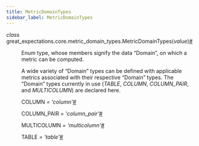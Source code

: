 ```yaml
---
title: MetricDomainTypes
sidebar_label: MetricDomainTypes
---
```



<section class="sphinx-api-doc" id="metricdomaintypes">

<dl class="py class">
<dt class="sig sig-object py" id="great_expectations.core.metric_domain_types.MetricDomainTypes">
<em class="property"><span class="pre">class</span><span class="w"> </span></em><span class="sig-prename descclassname"><span class="pre">great_expectations.core.metric_domain_types.</span></span><span class="sig-name descname"><span class="pre">MetricDomainTypes</span></span><span class="sig-paren">(</span><em class="sig-param"><span class="n"><span class="pre">value</span></span></em><span class="sig-paren">)</span><a class="headerlink" href="#great_expectations.core.metric_domain_types.MetricDomainTypes" title="Permalink to this definition">#</a>
</dt>
<dd>
<p>Enum type, whose members signify the data “Domain”, on which a metric can be computed.</p>
<p>A wide variety of “Domain” types can be defined with applicable metrics associated with their respective “Domain”
types.  The “Domain” types currently in use (<cite>TABLE</cite>, <cite>COLUMN</cite>, <cite>COLUMN_PAIR</cite>, and <cite>MULTICOLUMN</cite>) are declared here.</p>
<dl class="py attribute">
<dt class="sig sig-object py" id="great_expectations.core.metric_domain_types.MetricDomainTypes.COLUMN">
<span class="sig-name descname"><span class="pre">COLUMN</span></span><em class="property"><span class="w"> </span><span class="p"><span class="pre">=</span></span><span class="w"> </span><span class="pre">'column'</span></em><a class="headerlink" href="#great_expectations.core.metric_domain_types.MetricDomainTypes.COLUMN" title="Permalink to this definition">#</a>
</dt>
<dd></dd></dl>
<dl class="py attribute">
<dt class="sig sig-object py" id="great_expectations.core.metric_domain_types.MetricDomainTypes.COLUMN_PAIR">
<span class="sig-name descname"><span class="pre">COLUMN_PAIR</span></span><em class="property"><span class="w"> </span><span class="p"><span class="pre">=</span></span><span class="w"> </span><span class="pre">'column_pair'</span></em><a class="headerlink" href="#great_expectations.core.metric_domain_types.MetricDomainTypes.COLUMN_PAIR" title="Permalink to this definition">#</a>
</dt>
<dd></dd></dl>
<dl class="py attribute">
<dt class="sig sig-object py" id="great_expectations.core.metric_domain_types.MetricDomainTypes.MULTICOLUMN">
<span class="sig-name descname"><span class="pre">MULTICOLUMN</span></span><em class="property"><span class="w"> </span><span class="p"><span class="pre">=</span></span><span class="w"> </span><span class="pre">'multicolumn'</span></em><a class="headerlink" href="#great_expectations.core.metric_domain_types.MetricDomainTypes.MULTICOLUMN" title="Permalink to this definition">#</a>
</dt>
<dd></dd></dl>
<dl class="py attribute">
<dt class="sig sig-object py" id="great_expectations.core.metric_domain_types.MetricDomainTypes.TABLE">
<span class="sig-name descname"><span class="pre">TABLE</span></span><em class="property"><span class="w"> </span><span class="p"><span class="pre">=</span></span><span class="w"> </span><span class="pre">'table'</span></em><a class="headerlink" href="#great_expectations.core.metric_domain_types.MetricDomainTypes.TABLE" title="Permalink to this definition">#</a>
</dt>
<dd></dd></dl>
</dd></dl>
</section>